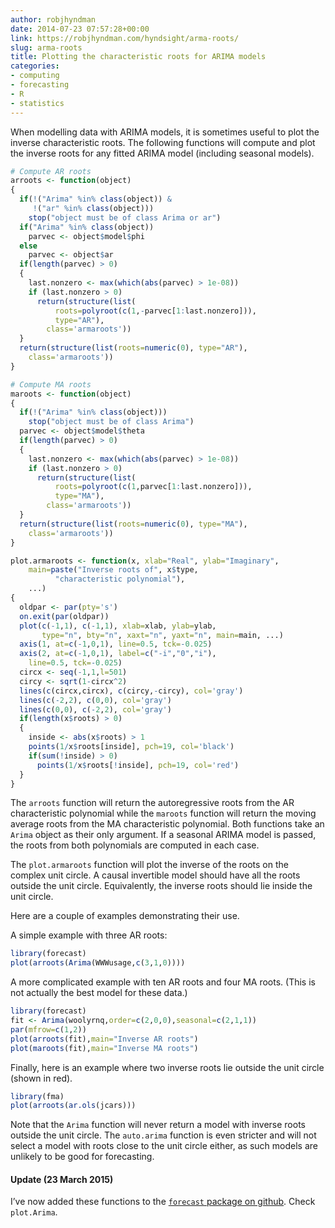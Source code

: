 ```yaml
---
author: robjhyndman
date: 2014-07-23 07:57:28+00:00
link: https://robjhyndman.com/hyndsight/arma-roots/
slug: arma-roots
title: Plotting the characteristic roots for ARIMA models
categories:
- computing
- forecasting
- R
- statistics
---
```


When modelling data with ARIMA models, it is sometimes useful to plot the inverse characteristic roots. The following functions will compute and plot the inverse roots for any fitted ARIMA model (including seasonal models).<!-- more -->


```r
# Compute AR roots
arroots <- function(object)
{
  if(!("Arima" %in% class(object)) &
     !("ar" %in% class(object)))
    stop("object must be of class Arima or ar")
  if("Arima" %in% class(object))
    parvec <- object$model$phi
  else
    parvec <- object$ar
  if(length(parvec) > 0)
  {
    last.nonzero <- max(which(abs(parvec) > 1e-08))
    if (last.nonzero > 0)
      return(structure(list(
          roots=polyroot(c(1,-parvec[1:last.nonzero])),
          type="AR"),
        class='armaroots'))
  }
  return(structure(list(roots=numeric(0), type="AR"),
    class='armaroots'))
}

# Compute MA roots
maroots <- function(object)
{
  if(!("Arima" %in% class(object)))
    stop("object must be of class Arima")
  parvec <- object$model$theta
  if(length(parvec) > 0)
  {
    last.nonzero <- max(which(abs(parvec) > 1e-08))
    if (last.nonzero > 0)
      return(structure(list(
          roots=polyroot(c(1,parvec[1:last.nonzero])),
          type="MA"),
        class='armaroots'))
  }
  return(structure(list(roots=numeric(0), type="MA"),
    class='armaroots'))
}

plot.armaroots <- function(x, xlab="Real", ylab="Imaginary",
    main=paste("Inverse roots of", x$type,
          "characteristic polynomial"),
    ...)
{
  oldpar <- par(pty='s')
  on.exit(par(oldpar))
  plot(c(-1,1), c(-1,1), xlab=xlab, ylab=ylab,
       type="n", bty="n", xaxt="n", yaxt="n", main=main, ...)
  axis(1, at=c(-1,0,1), line=0.5, tck=-0.025)
  axis(2, at=c(-1,0,1), label=c("-i","0","i"),
    line=0.5, tck=-0.025)
  circx <- seq(-1,1,l=501)
  circy <- sqrt(1-circx^2)
  lines(c(circx,circx), c(circy,-circy), col='gray')
  lines(c(-2,2), c(0,0), col='gray')
  lines(c(0,0), c(-2,2), col='gray')
  if(length(x$roots) > 0)
  {
    inside <- abs(x$roots) > 1
    points(1/x$roots[inside], pch=19, col='black')
    if(sum(!inside) > 0)
      points(1/x$roots[!inside], pch=19, col='red')
  }
}
```

The `arroots` function will return the autoregressive roots from the AR characteristic polynomial while the `maroots` function will return the moving average roots from the MA characteristic polynomial. Both functions take an `Arima` object as their only argument. If a seasonal ARIMA model is passed, the roots from both polynomials are computed in each case.

The `plot.armaroots` function will plot the inverse of the roots on the complex unit circle. A causal invertible model should have all the roots outside the unit circle. Equivalently, the inverse roots should lie inside the unit circle.

Here are a couple of examples demonstrating their use.

A simple example with three AR roots:

```r
library(forecast)
plot(arroots(Arima(WWWusage,c(3,1,0))))
```

A more complicated example with ten AR roots and four MA roots. (This is not actually the best model for these data.)

```r
library(forecast)
fit <- Arima(woolyrnq,order=c(2,0,0),seasonal=c(2,1,1))
par(mfrow=c(1,2))
plot(arroots(fit),main="Inverse AR roots")
plot(maroots(fit),main="Inverse MA roots")
```

Finally, here is an example where two inverse roots lie outside the unit circle (shown in red).

```r
library(fma)
plot(arroots(ar.ols(jcars)))
```

Note that the `Arima` function will never return a model with inverse roots outside the unit circle. The `auto.arima` function is even stricter and will not select a model with roots close to the unit circle either, as such models are unlikely to be good for forecasting.

#### Update (23 March 2015)

I've now added these functions to the [`forecast` package on github](https://github.com/robjhyndman/forecast). Check `plot.Arima`.
